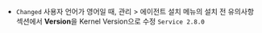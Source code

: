 - <code class="Changed" type="0">Changed</code> 사용자 언어가 영어일 때, <span class="uitext">관리</span> &gt; <span class="uitext">에이전트 설치</span> 메뉴의 <span class="uitext">설치 전 유의사항</span> 섹션에서 <b>Version</b>을 <span class="uitext">Kernel Version</span>으로 수정 <code class='changelog-service'>Service 2.8.0​</code>
